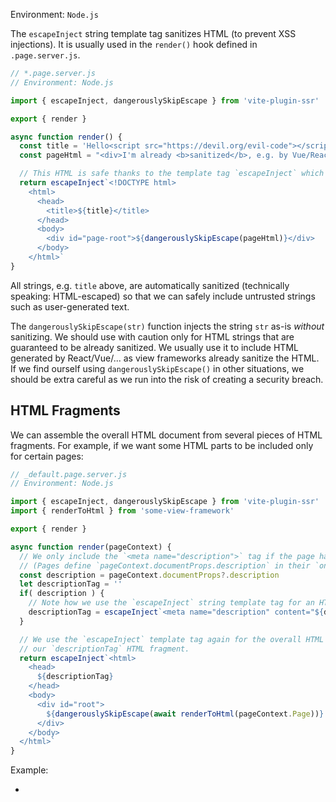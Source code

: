 
Environment: `Node.js`

The `escapeInject` string template tag sanitizes HTML (to prevent XSS injections).
It is usually used in the `render()` hook defined in `.page.server.js`.

```js
// *.page.server.js
// Environment: Node.js

import { escapeInject, dangerouslySkipEscape } from 'vite-plugin-ssr'

export { render }

async function render() {
  const title = 'Hello<script src="https://devil.org/evil-code"></script>'
  const pageHtml = "<div>I'm already <b>sanitized</b>, e.g. by Vue/React</div>"

  // This HTML is safe thanks to the template tag `escapeInject` which sanitizes `title`
  return escapeInject`<!DOCTYPE html>
    <html>
      <head>
        <title>${title}</title>
      </head>
      <body>
        <div id="page-root">${dangerouslySkipEscape(pageHtml)}</div>
      </body>
    </html>`
}
```

All strings, e.g. `title` above, are automatically sanitized (technically speaking: HTML-escaped)
so that we can safely include untrusted strings
such as user-generated text.

The `dangerouslySkipEscape(str)` function injects the string `str` as-is *without* sanitizing.
We should use with caution
only for HTML strings that are guaranteed to be already sanitized.
We usually use it to include HTML generated by React/Vue/... as view frameworks already sanitize the HTML.
If we find ourself using `dangerouslySkipEscape()` in other situations, we should be extra careful as we run into the risk of creating a security breach.

## HTML Fragments

We can assemble the overall HTML document from several pieces of HTML fragments.
For example, if we want some HTML parts to be included only for certain pages:

```js
// _default.page.server.js
// Environment: Node.js

import { escapeInject, dangerouslySkipEscape } from 'vite-plugin-ssr'
import { renderToHtml } from 'some-view-framework'

export { render }

async function render(pageContext) {
  // We only include the `<meta name="description">` tag if the page has a description.
  // (Pages define `pageContext.documentProps.description` in their `onBeforeRender()` hook.)
  const description = pageContext.documentProps?.description
  let descriptionTag = ''
  if( description ) {
    // Note how we use the `escapeInject` string template tag for an HTML fragment
    descriptionTag = escapeInject`<meta name="description" content="${description}">`
  }

  // We use the `escapeInject` template tag again for the overall HTML and we can use
  // our `descriptionTag` HTML fragment.
  return escapeInject`<html>
    <head>
      ${descriptionTag}
    </head>
    <body>
      <div id="root">
        ${dangerouslySkipEscape(await renderToHtml(pageContext.Page))}
      </div>
    </body>
  </html>`
}
```

Example:
- <RepoLink path='/examples/html-fragments/' />
